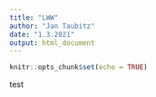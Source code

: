 ```yaml
---
title: "LWW"
author: "Jan Taubitz"
date: "1.3.2021"
output: html_document
---
```


```r
knitr::opts_chunk$set(echo = TRUE)
```

test
